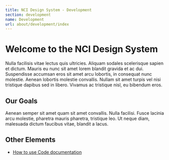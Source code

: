 ```yaml
---
title: NCI Design System - Development
section: development
name: Development
url: about/development/index
---
```


# Welcome to the NCI Design System

Nulla facilisis vitae lectus quis ultricies. Aliquam sodales scelerisque sapien et dictum.
Mauris eu nunc sit amet lorem blandit gravida et ac dui. Suspendisse accumsan eros sit
amet arcu lobortis, in consequat nunc molestie. Aenean lobortis molestie convallis.
Nullam sit amet turpis vel nisi tristique dapibus sed in libero.
Vivamus ac tristique nisl, eu bibendum eros.

## Our Goals

Aenean semper sit amet quam sit amet convallis. Nulla facilisi. Fusce lacinia arcu molestie,
pharetra mauris pharetra, tristique leo. Ut neque diam, malesuada dictum faucibus vitae,
blandit a lacus.

## Other Elements

- [How to use Code documentation](./code-examples)
